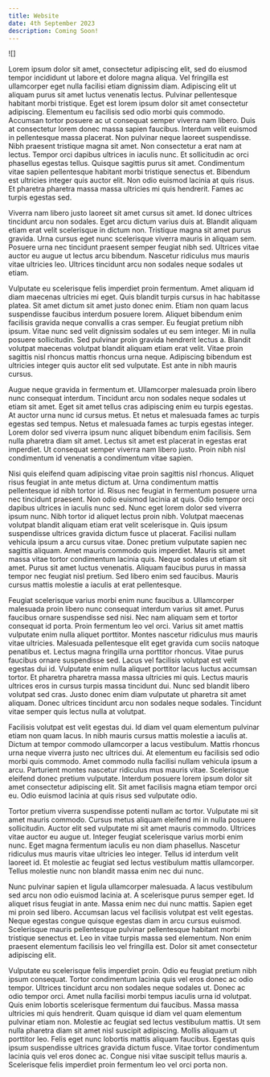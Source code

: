 ```yaml
---
title: Website
date: 4th September 2023
description: Coming Soon!
---
```


![]

Lorem ipsum dolor sit amet, consectetur adipiscing elit, sed do eiusmod tempor incididunt ut labore et dolore magna aliqua. Vel fringilla est ullamcorper eget nulla facilisi etiam dignissim diam. Adipiscing elit ut aliquam purus sit amet luctus venenatis lectus. Pulvinar pellentesque habitant morbi tristique. Eget est lorem ipsum dolor sit amet consectetur adipiscing. Elementum eu facilisis sed odio morbi quis commodo. Accumsan tortor posuere ac ut consequat semper viverra nam libero. Duis at consectetur lorem donec massa sapien faucibus. Interdum velit euismod in pellentesque massa placerat. Non pulvinar neque laoreet suspendisse. Nibh praesent tristique magna sit amet. Non consectetur a erat nam at lectus. Tempor orci dapibus ultrices in iaculis nunc. Et sollicitudin ac orci phasellus egestas tellus. Quisque sagittis purus sit amet. Condimentum vitae sapien pellentesque habitant morbi tristique senectus et. Bibendum est ultricies integer quis auctor elit. Non odio euismod lacinia at quis risus. Et pharetra pharetra massa massa ultricies mi quis hendrerit. Fames ac turpis egestas sed.

Viverra nam libero justo laoreet sit amet cursus sit amet. Id donec ultrices tincidunt arcu non sodales. Eget arcu dictum varius duis at. Blandit aliquam etiam erat velit scelerisque in dictum non. Tristique magna sit amet purus gravida. Urna cursus eget nunc scelerisque viverra mauris in aliquam sem. Posuere urna nec tincidunt praesent semper feugiat nibh sed. Ultrices vitae auctor eu augue ut lectus arcu bibendum. Nascetur ridiculus mus mauris vitae ultricies leo. Ultrices tincidunt arcu non sodales neque sodales ut etiam.

Vulputate eu scelerisque felis imperdiet proin fermentum. Amet aliquam id diam maecenas ultricies mi eget. Quis blandit turpis cursus in hac habitasse platea. Sit amet dictum sit amet justo donec enim. Etiam non quam lacus suspendisse faucibus interdum posuere lorem. Aliquet bibendum enim facilisis gravida neque convallis a cras semper. Eu feugiat pretium nibh ipsum. Vitae nunc sed velit dignissim sodales ut eu sem integer. Mi in nulla posuere sollicitudin. Sed pulvinar proin gravida hendrerit lectus a. Blandit volutpat maecenas volutpat blandit aliquam etiam erat velit. Vitae proin sagittis nisl rhoncus mattis rhoncus urna neque. Adipiscing bibendum est ultricies integer quis auctor elit sed vulputate. Est ante in nibh mauris cursus.

Augue neque gravida in fermentum et. Ullamcorper malesuada proin libero nunc consequat interdum. Tincidunt arcu non sodales neque sodales ut etiam sit amet. Eget sit amet tellus cras adipiscing enim eu turpis egestas. At auctor urna nunc id cursus metus. Et netus et malesuada fames ac turpis egestas sed tempus. Netus et malesuada fames ac turpis egestas integer. Lorem dolor sed viverra ipsum nunc aliquet bibendum enim facilisis. Sem nulla pharetra diam sit amet. Lectus sit amet est placerat in egestas erat imperdiet. Ut consequat semper viverra nam libero justo. Proin nibh nisl condimentum id venenatis a condimentum vitae sapien.

Nisi quis eleifend quam adipiscing vitae proin sagittis nisl rhoncus. Aliquet risus feugiat in ante metus dictum at. Urna condimentum mattis pellentesque id nibh tortor id. Risus nec feugiat in fermentum posuere urna nec tincidunt praesent. Non odio euismod lacinia at quis. Odio tempor orci dapibus ultrices in iaculis nunc sed. Nunc eget lorem dolor sed viverra ipsum nunc. Nibh tortor id aliquet lectus proin nibh. Volutpat maecenas volutpat blandit aliquam etiam erat velit scelerisque in. Quis ipsum suspendisse ultrices gravida dictum fusce ut placerat. Facilisi nullam vehicula ipsum a arcu cursus vitae. Donec pretium vulputate sapien nec sagittis aliquam. Amet mauris commodo quis imperdiet. Mauris sit amet massa vitae tortor condimentum lacinia quis. Neque sodales ut etiam sit amet. Purus sit amet luctus venenatis. Aliquam faucibus purus in massa tempor nec feugiat nisl pretium. Sed libero enim sed faucibus. Mauris cursus mattis molestie a iaculis at erat pellentesque.

Feugiat scelerisque varius morbi enim nunc faucibus a. Ullamcorper malesuada proin libero nunc consequat interdum varius sit amet. Purus faucibus ornare suspendisse sed nisi. Nec nam aliquam sem et tortor consequat id porta. Proin fermentum leo vel orci. Varius sit amet mattis vulputate enim nulla aliquet porttitor. Montes nascetur ridiculus mus mauris vitae ultricies. Malesuada pellentesque elit eget gravida cum sociis natoque penatibus et. Lectus magna fringilla urna porttitor rhoncus. Vitae purus faucibus ornare suspendisse sed. Lacus vel facilisis volutpat est velit egestas dui id. Vulputate enim nulla aliquet porttitor lacus luctus accumsan tortor. Et pharetra pharetra massa massa ultricies mi quis. Lectus mauris ultrices eros in cursus turpis massa tincidunt dui. Nunc sed blandit libero volutpat sed cras. Justo donec enim diam vulputate ut pharetra sit amet aliquam. Donec ultrices tincidunt arcu non sodales neque sodales. Tincidunt vitae semper quis lectus nulla at volutpat.

Facilisis volutpat est velit egestas dui. Id diam vel quam elementum pulvinar etiam non quam lacus. In nibh mauris cursus mattis molestie a iaculis at. Dictum at tempor commodo ullamcorper a lacus vestibulum. Mattis rhoncus urna neque viverra justo nec ultrices dui. At elementum eu facilisis sed odio morbi quis commodo. Amet commodo nulla facilisi nullam vehicula ipsum a arcu. Parturient montes nascetur ridiculus mus mauris vitae. Scelerisque eleifend donec pretium vulputate. Interdum posuere lorem ipsum dolor sit amet consectetur adipiscing elit. Sit amet facilisis magna etiam tempor orci eu. Odio euismod lacinia at quis risus sed vulputate odio.

Tortor pretium viverra suspendisse potenti nullam ac tortor. Vulputate mi sit amet mauris commodo. Cursus metus aliquam eleifend mi in nulla posuere sollicitudin. Auctor elit sed vulputate mi sit amet mauris commodo. Ultrices vitae auctor eu augue ut. Integer feugiat scelerisque varius morbi enim nunc. Eget magna fermentum iaculis eu non diam phasellus. Nascetur ridiculus mus mauris vitae ultricies leo integer. Tellus id interdum velit laoreet id. Et molestie ac feugiat sed lectus vestibulum mattis ullamcorper. Tellus molestie nunc non blandit massa enim nec dui nunc.

Nunc pulvinar sapien et ligula ullamcorper malesuada. A lacus vestibulum sed arcu non odio euismod lacinia at. A scelerisque purus semper eget. Id aliquet risus feugiat in ante. Massa enim nec dui nunc mattis. Sapien eget mi proin sed libero. Accumsan lacus vel facilisis volutpat est velit egestas. Neque egestas congue quisque egestas diam in arcu cursus euismod. Scelerisque mauris pellentesque pulvinar pellentesque habitant morbi tristique senectus et. Leo in vitae turpis massa sed elementum. Non enim praesent elementum facilisis leo vel fringilla est. Dolor sit amet consectetur adipiscing elit.

Vulputate eu scelerisque felis imperdiet proin. Odio eu feugiat pretium nibh ipsum consequat. Tortor condimentum lacinia quis vel eros donec ac odio tempor. Ultrices tincidunt arcu non sodales neque sodales ut. Donec ac odio tempor orci. Amet nulla facilisi morbi tempus iaculis urna id volutpat. Quis enim lobortis scelerisque fermentum dui faucibus. Massa massa ultricies mi quis hendrerit. Quam quisque id diam vel quam elementum pulvinar etiam non. Molestie ac feugiat sed lectus vestibulum mattis. Ut sem nulla pharetra diam sit amet nisl suscipit adipiscing. Mollis aliquam ut porttitor leo. Felis eget nunc lobortis mattis aliquam faucibus. Egestas quis ipsum suspendisse ultrices gravida dictum fusce. Vitae tortor condimentum lacinia quis vel eros donec ac. Congue nisi vitae suscipit tellus mauris a. Scelerisque felis imperdiet proin fermentum leo vel orci porta non.